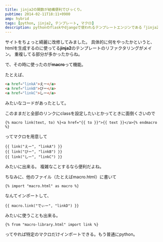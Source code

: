 ```yaml
---
title: jinja2の関数が結構便利でびっくり。
pubtime: 2014-02-11T18:11+0900
amp: hybrid
tags: [python, jinja2, テンプレート, マクロ]
description: pythonのflaskやdjangoで使われるテンプレートエンジンである「jinja2」のマクロの使い方です。関数のようなイメージで、わりと色々なことが出来ます。
---
```


サイトをちょっと綺麗に改修してみました。
具体的に何をやったかというと、htmlを生成するのに使ってる**jinja2**のテンプレートのリファクタリングがメイン。
重複してる部分が多かったからね。

で、その時に使ったのが**macro**って機能。

たとえば、
``` html
<a href="linkA">えー</a>
<a href="linkB">びー</a>
<a href="linkC">しー</a>
```
みたいなコードがあったとして。

このままだと全部のリンクにclassを設定したいとかってときに面倒くさいので
``` jinja2
{% macro link(text, to) %}<a href="{{ to }}">{{ text }}</a>{% endmacro %}
```
ってマクロを用意して

``` jinja2
{{ link("えー", "linkA") }}
{{ link("びー", "linkB") }}
{{ link("しー", "linkC") }}
```
みたいに出来る。
複雑なことするなら便利だよね。

ちなみに、他のファイル（たとえばmacro.html）に書いて
``` jinja2
{% import "macro.html" as macro %}
```
なんてインポートして、
``` jinja2
{{ macro.link("でぃー", "linkD") }}
```
みたいに使うことも出来る。

``` jinja2
{% from "macro-library.html" import link %}
```
ってやれば特定のマクロだけインポートできる。もう普通にpython。
